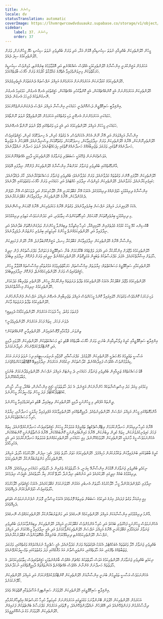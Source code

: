 ```yaml
---
title: ވިސްނުން
locale: dv
statusTranslation: automatic
coverImage: https://lhvmrqwrcowdvduuaukz.supabase.co/storage/v1/object/public/strapi-uploads/small_cover-educacion-fundamental.webp-2d51a7828a2b1309555be27f7e2a61a0.webp
sidebar:
    label: 37. ވިސްނުން
    order: 37
---
```

މީހުން ހޭލުންތެރިކަން ބުއްދިއާއި ނުވަތަ ސިކުނޑިއާއި އޮޅުން އަރާ، އަދި ވަރަށް ބުއްދިވެރި ނުވަތަ ސިކުނޑި ހެޔޮ މީހުންނަށް، ވަރަށް ހޭލުންތެރިކަމުގެ ސިފަ ދެއެވެ.

އަހަރެމެން ޔަޤީންކުރަނީ އިންސާނާގެ ހޭލުންތެރިކަމަކީ އެއްވެސް ޝައްކެއްނެތި އަދި އޮޅުވާލުމުގެ ބިރެއްނެތި، މުޅިންވެސް ސިކުނޑީގެ ހަރަކާތްތަކުން މިނިވަންވެފައިވާ އެތެރޭގެ މައުލޫމާތު ހޯދުމުގެ ވަރަށް ޚާއްޞަ ބާވަތެއްކަމެވެ.

ހޭލުންތެރިކަމުގެ ކުޅަދާނަކަން އަހަރެމެންނަށް އަހަރެމެންގެ އަމިއްލަ ނަފްސުތައް ދެނެގަތުމަށް އެހީތެރިވެދެއެވެ.

ހޭލުންތެރިކަން އަހަރެމެންނަށް އެއީ ކޮންއެއްޗެއްކަން، އެއީ ކޮންތާކުހުރި އެއްޗެއްކަން، ހަޤީޤަތުގައި އެނގޭ އެނގުން، ހަމަގައިމު އެނގުނު ނޭނގުންތަކުގެ ފުރިހަމަ އެނގުން ދެއެވެ.

އިންޤިލާބީ ސައިކޮލޮޖީން ދަސްކޮށްދެނީ ހަމައެކަނި އިންސާނާ އަމިއްލަ ނަފްސު ދެނެގަންނަންޖެހޭނެކަމެވެ.

ހަމައެކަނި އަހަރެމެންނަށް އެނގޭނީ ވަކި ވަގުތެއްގައި އަހަރެމެން ހޭލުންތެރިވޭތޯ ނުވަތަ ނޫންތޯއެވެ.

ހަމައެކަނި މީހަކަށް އަމިއްލަ ހޭލުންތެރިކަމުގެ އަދި އެއީ ވަކި ވަގުތެއްގައި ވޭތޯ ނުވަތަ ނޫންތޯ އެނގޭނެއެވެ.

އިންސާނާ އަމިއްލައަށް އަދި އޭނާ ނޫން އެހެން އެކަކަށްވެސް، އެ ވަގުތުގެ ކުރިން، އެ ހިނދުކޮޅުގެ ކުރިން، ހަޤީޤަތުގައިވެސް ހޭލުންތެރިނޫންކަން، އޭނާގެ ހޭލުންތެރިކަން ވަރަށް ނިދާފައިވާކަން، ހިނދުކޮޅަކަށް، ވަގުތުކޮޅަކަށް ވިސްނިދާނެއެވެ، އޭގެފަހުން އެ ތަޖުރިބާ ހަނދާނެއްގެ ގޮތުގައި، ވަރުގަދަ ތަޖުރިބާއެއްގެ ހަނދާނެއްގެ ގޮތުގައި ހިފަހައްޓާނެއެވެ ނުވަތަ ހަނދާން ނައްތާލާނެއެވެ.

އަވަސްވެގަންނަން ޖެހޭކަމަކީ ސަބަބުވެރި ޖަނަވާރުގެ ހޭލުންތެރިކަމަކީ ދާއިމީ އެއްޗެއްނޫންކަމެވެ.

އާންމުގޮތެއްގައި ބުއްދިވެރި ޖަނަވާރު ކަމަށްބުނާ އިންސާނާގެ ހޭލުންތެރިކަން ފުންކޮށް ނިދާފައި އޮވެއެވެ.

ހޭލުންތެރިކަން ހޭލާފައި އޮންނަ ވަގުތުތައް މަދުވާނެއެވެ، ވަރަށް މަދުވާނެއެވެ؛ ބުއްދިވެރި ޖަނަވާރު މަސައްކަތްކުރާނެއެވެ، ކާރު ދުއްވާނެއެވެ، ކައިވެނިކުރާނެއެވެ، މަރުވާނެއެވެ، ހޭލުންތެރިކަން މުޅިންވެސް ނިދާފައި ހުއްޓައެވެ އަދި ހަމައެކަނި ވަރަށް ޚާއްޞަ ވަގުތުތަކުގައި ހޭލާނެއެވެ:

އިންސާނާގެ ދިރިއުޅުމަކީ ހުވަފެނެއްގެ ދިރިއުޅުމެކެވެ، އެކަމަކު އޭނާ ގަބޫލުކުރަނީ އޭނާ ހޭލާހުރިކަމަށް އަދި ދުވަހަކުވެސް އޭނާ ހުވަފެން ދެކެމުންދާކަން، އޭނާގެ ހޭލުންތެރިކަން ނިދާފައިވާކަން ގަބޫލުނުކުރާނެއެވެ.

އެކަކު ހޭލައިފިނަމަ، އަމިއްލަ ނަފްސަށް ބިރުވެރިވާނެއެވެ، ވަގުތުން އޭނާގެ މަކަރުވެރިކަން، އޭނާގެ މޮޔަކަން ވިސްނޭނެއެވެ.

މި ދިރިއުޅުމަކީ ބިރުވެރިގޮތަކަށް މޮޔަކަމެއް، ހުރިހާގޮތަކުންވެސް ހިތާމަވެރި، އަދި މަދުންނަމަވެސް މަތިވެރި ދިރިއުޅުމެކެވެ.

ބޮކްސިންގ ކުޅޭ މީހަކު ކުޅުމުގެ މެދުތެރެއިން ހޭލައިފިއްޔާ، ހުރިހާ އިޙްތިރާމް ލިބިގެންވާ މީހުންނަށް ލަދުގަންނަގޮތަށް ބަލާނެއެވެ އަދި ނިދާފައިވާ އަދި ހޭލުންތެރިކަމެއްނެތް މީހުންގެ ކުރިމަތީގައި ބިރުވެރި މަންޒަރުން ދުވެފިލާނެއެވެ.

އިންސާނާ އޭނާގެ ހޭލުންތެރިކަން ނިދާފައިވާކަން ގަބޫލުކުރާ ހިނދު، ޔަޤީންކޮށްބަލާށެވެ، އޭނާ ހޭލަން ފަށައިފިކަން.

ހޭލުންތެރިކަމުގެ ވުޖޫދަށް އިންކާރުކުރާ އަދި އެފަދަ ލަފްޒެއްގެ ބޭކާރުކަމަށް ބުނާ ސައިކޮލޮޖީގެ ފަހަތަށްދާ މަދްރަސާތަކުން ފުން ނިދީގެ ޙާލަތަށް އިޝާރާތްކުރެއެވެ. އެފަދަ މަދްރަސާތަކުގެ ތަބަޢީން ޢަމަލީގޮތުން ހޭލުންތެރިކަމެއްނެތް ނިދީގައި ވަރަށް ފުންކޮށް ނިދާފައި ތިބެއެވެ.

ހޭލުންތެރިކަމާއި ސައިކޮލޮޖީގެ މަސައްކަތްތައް؛ ޚިޔާލުތައް، އިޙްސާސްތައް، ހަރަކާތްތެރިވުމުގެ އަމުރުތަކާއި އިޙްސާސްތައް އޮޅުވާލާ މީހުން، ހަޤީޤަތުގައިވެސް ވަރަށް ހޭލުންތެރިކަމެއްނެތް، ފުންކޮށް ނިދާފައިތިބެއެވެ.

ހޭލުންތެރިކަމުގެ ވުޖޫދު ޤަބޫލުކުރާ އެކަމަކު ހޭލުންތެރިކަމުގެ ތަފާތު ދަރަޖަތައް އިންކާރުކުރާ މީހުން، ހޭލުންތެރި ތަޖުރިބާގެ މަދުކަމަށް، ހޭލުންތެރިކަމުގެ ނިދިއަށް އިޝާރާތްކުރެއެވެ.

ވަކި ފަހަރަކު ކޮންމެވެސް ވަގުތަކަށް ހޭލައިފައިވާ ކޮންމެ މީހަކަށްވެސް އަމިއްލަ ތަޖުރިބާއިން އެނގޭނެ އަމިއްލަ ނަފްސުން ފެންނާންހުންނަ ހޭލުންތެރިކަމުގެ ތަފާތު ދަރަޖަތައް ވާކަން.

ފުރަތަމަ ވަގުތު. ކިހާ ދުވަހަކު އަހަރެމެން ހޭލުންތެރިކަމާއެކު ދެމިތިބީ؟

ދެވަނަ ފަހަރު. ކިތައް ފަހަރު އަހަރެމެން ހޭލުންތެރިވެވުނީ؟

ތިންވަނަ. ފުޅާކަމާއި ފޫގޮސްފައިވުން. ހޭލުންތެރިވާނީ ކޮންއެއްޗަކުން؟

އިންޤިލާބީ ސައިކޮލޮޖީއާއި ކުރީގެ ފިލޯކާލިއާއިން ބުނަނީ ވަރަށް ޚާއްޞަ ބާވަތެއްގެ ބޮޑެތި މަތީ މަސައްކަތްތަކުން ހޭލުންތެރިކަން ހޭލުވައި ދާއިމީ އަދި ކޮންޓްރޯލްކުރެވޭނެހެން ހެދިދާނެކަމަށެވެ.

އަސާސީ ތަޢުލީމުގެ މަޤްޞަދަކީ ހޭލުންތެރިކަން ހޭލުވުމެވެ. މަދްރަސާއާއި، ކޮލެޖާއި ޔުނިވަރސިޓީގައި ދިހަ ނުވަތަ ފަނަރަ އަހަރު ކިޔެވުމުންވެސް އެއްވެސް ފައިދާއެއްނެތް، ކްލާސްތަކުން ނިކުމެގެން އަހަރެމެން ނިދާފައިތިބޭ އޮޓޮމޭޓާތަކަކަށްވެއްޖެނަމަ.

ބޮޑު މަސައްކަތެއްގެ ޒަރީއާއިން ބުއްދިވެރި ޖަނަވާރު ހަމައެކަނި ދެ މިނެޓަށް އަމިއްލަ ނަފްސަށް ހޭލުންތެރިވެދާނެކަމަށް ބުނުމަކީ މުބާލަޣާއެއްނޫނެވެ.

މިކަމުގައި މިއަދު މަދު އިސްތިސްނާތަކެއް ހުންނާނެކަން ޔަޤީނެވެ، އެ މަދު ހާލަތުތަކަކީ ހަޤީޤީ އިންސާނުން، ބުއްދާ، ޢީސާ، ހާމީސް، ކުއެޓްޒަލްކޯއެޓްލް ފަދަ މީހުން ތަމްސީލުކުރާ މީހުންނެވެ.

ދީންތައް އުފެއްދި މި މީހުންނަކީ ދާއިމީ ހޭލުންތެރިކަން ލިބިފައިވާ، ބޮޑެތި އަލިގަދަވެފައިވާ މީހުންނެވެ.

އާންމުގޮތެއްގައި މީހުން އަމިއްލަ ނަފްސަށް ހޭލުންތެރިނުވެއެވެ. ދާއިމީގޮތެއްގައި ހޭލުންތެރިވާކަމުގެ އުފެދިފައިވާ ޚިޔާލަކީ ހަނދާނާއި، ޚިޔާލުގެ ހުރިހާ މަސައްކަތްތަކުންނެވެ.

އޭނާގެ ހުރިހާ ދިރިއުޅުން ހަނދާންކުރުމަށް ރިޓްރޮސްޕެކްޓިވް ތަޢްރީފެއް ޢަމަލުކުރާ މީހަކަށް ހަޤީޤަތުގައިވެސް ހަނދާންކުރެވޭނެއެވެ، ކިތައް ފަހަރު ކައިވެނިކުރެވުނުކަން، ކިތައް ކުދިން ލިބުނުކަން، އޭނާގެ މައިންބަފައިންނަކީ ކޮންބައެއްކަން، އޭނާގެ އުސްތާޒުންނަކީ ކޮންބައެއްކަން، އެހެންނަމަވެސް މީގެ މާނައަކީ ހޭލުންތެރިކަން ހޭލުވުމެއްނޫނެވެ، މިއީ ހަމައެކަނި ހޭލުންތެރިކަމެއްނެތް ޢަމަލުތައް ހަނދާންކުރުމެވެ އަދި އެއީ އެހުރިހާއެވެ.

ކުރީގެ ބާބުތަކުގައި ބުނެފައިވާކަން ތަކުރާރުކުރުން މުހިއްމެވެ. ހޭލުންތެރިކަމުގެ ހަތަރު ޙާލަތު ވެއެވެ. އެއީ: ނިދުން، ހޭލާހުރުމުގެ ޙާލަތު، އަމިއްލަ ހޭލުންތެރިކަމާއި މަންޒަރުބަޔާންކުރާ ހޭލުންތެރިކަމެވެ.

ނިކަމެތި ބުއްދިވެރި ޖަނަވާރަށް އޮޅުމުން އިންސާނާއޭ ކިޔަނީ، އެ ޙާލަތުތަކުގެ ތެރެއިން ދެ ޙާލަތުގައި ހަމައެކަނި ދިރިއުޅެއެވެ. އޭނާގެ ދިރިއުޅުމުގެ ބައެއް ނިދީގައި ހޭދަކުރެއެވެ އަދި އަނެއްބައި ނިދާނުދާ ޙާލަތޭ ގޯހުން ކިޔާ ޙާލަތުގައެވެ، އެއީވެސް ނިދުމެކެވެ.

ނިދާފައި ހުވަފެންދެކެމުންދާ މީހާ، ހޭލާހުރުމުގެ ޙާލަތަށް އެނބުރި އައުމުން ހޭލެވުނުކަމަށް ގަބޫލުކުރެއެވެ، އެކަމަކު ހަޤީޤަތުގައި ހޭލާހުރުމުގެ ޙާލަތުގައިވެސް ހުވަފެންދެކެމުން ދެމިއޮވެއެވެ.

މިއީ އިރުއަރާ ވަގުތު ފަދައެވެ، އިރުގެ އަލިކަމުގެ ސަބަބުން ތަރިތައް ފޮރުވެއެވެ އެކަމަކު ޖިސްމާނީ ލޮލަށް ނުފެނުނުނަމަވެސް އެތަކެތި ދެމިއޮވެއެވެ.

އާންމު ދިރިއުޅުމުގައި އިންސާނާއަކަށް އަމިއްލަ ހޭލުންތެރިކަމެއް ނޭނގެއެވެ އަދި މަންޒަރުބަޔާންކުރާ ހޭލުންތެރިކަމެއްވެސް ނޭނގެއެވެ.

އެހެންނަމަވެސް މީހުންނަކީ ފަޚްރުވެރި ބައެކެވެ އަދި ހުރިހާ އެންމެންވެސް ގަބޫލުކުރަނީ އަމިއްލަ ހޭލުންތެރިކަން ލިބިގެންވާކަމަށެވެ؛ ބުއްދިވެރި ޖަނަވާރު ގަދައަޅާފައި ގަބޫލުކުރަނީ އޭނާގެ އަމިއްލަ ނަފްސަށް ހޭލުންތެރިކަންވާކަމަށެވެ އަދި އެއީ ނިދާފައިވާ މީހެއްކަމަށް އަދި އަމިއްލަ ނަފްސަށް ހޭލުންތެރިކަމެއްނެތި ދިރިއުޅޭކަމަށް ބުނެފިއްޔާ އެއްގޮތަކަށްވެސް ޤަބޫލުނުކުރާނެއެވެ.

ބުއްދިވެރި ޖަނަވާރު ހޭލާ ވަގުތުތައް އެބަހުއްޓެވެ، އެކަމަކު އެވަގުތުތައް ވަރަށް މަދުވާނެއެވެ، އެއީ ސުޕްރީމް ނުރައްކަލެއްގެ ވަގުތެއްގައި، ވަރުގަދަ ޖަޒުބާތެއްގެ ތެރޭގައި، އައު ޙާލަތެއްގައި، އަންތަރީސްވާނެ އައު މަޤާމެއްގައި ފަދަ ވަގުތުތަކުގައި ތަމްސީލުކުރެވޭނެއެވެ.

ނިކަމެތި ބުއްދިވެރި ޖަނަވާރަށް ހޭލުންތެރިކަމުގެ އަވަސް ޙާލަތްތަކުގެ މައްޗަށް އެއްވެސް ބާރެއްނެތުމަކީ ހަޤީޤަތުގައިވެސް ހިތާމަވެރިކަމެކެވެ، އެ ޙާލަތުތައް ހަނދާނަށް ގެންނާނެ އެއްވެސް އެއްޗެއްނެތް އެކަންތައްތައް ދާއިމީގޮތެއްގައި ނުހަދާނެއެވެ.

އެހެންނަމަވެސް އަސާސީ ތަޢުލީމުން ބުނަނީ އިންސާނާއަށް ހޭލުންތެރިކަން ކޮންޓްރޯލްކުރެވޭނެކަމަށް އަދި އަމިއްލަ ހޭލުންތެރިކަން ހޯދޭނެކަމަށެވެ.

އިންޤިލާބީ ސައިކޮލޮޖީގައި ހޭލުންތެރިކަން ހޭލުވުމަށް ސައިންޓިފިކް އުސޫލުތަކާއި ގޮތްތަކެއް ވެއެވެ.

އަހަރެމެން ހޭލުންތެރިކަން ހޭލުވަން ބޭނުންވާނަމަ މަގުމަތީގައި އަހަރެމެންނަށް ކުރިމަތިވާ ހުރިހާ ހުރަސްތަކެއް އިމްތިހާންކުރުމާއި ދިރާސާކުރުމުން ފަށަންޖެހޭނެއެވެ އަދި އޭގެފަހުން ނައްތާލަންޖެހޭނެއެވެ، މި ފޮތުގައި އަހަރެމެން މަދްރަސާގެ ބެންޗުތަކުން ފަށައިގެން ހޭލުންތެރިކަން ހޭލުވުމަށް މަގު ދަސްކޮށްދީފީމެވެ.

